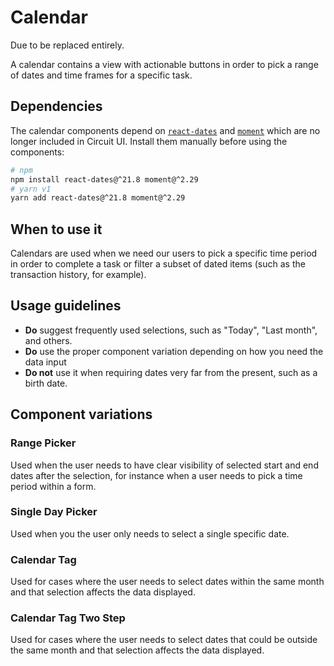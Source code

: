 
<Meta title="Forms/Calendar/Calendar" />

# Calendar

<Status variant="legacy">Due to be replaced entirely.</Status>

A calendar contains a view with actionable buttons in order to pick a range of dates
and time frames for a specific task.

## Dependencies

The calendar components depend on [`react-dates`](https://github.com/react-dates/react-dates) and [`moment`](https://momentjs.com/) which are no longer included in Circuit UI. Install them manually before using the components:

```bash
# npm
npm install react-dates@^21.8 moment@^2.29
# yarn v1
yarn add react-dates@^21.8 moment@^2.29
```

## When to use it

Calendars are used when we need our users to pick a specific time period in order to complete a task
or filter a subset of dated items (such as the transaction history, for example).

## Usage guidelines

- **Do** suggest frequently used selections, such as "Today", "Last month", and others.
- **Do** use the proper component variation depending on how you need the data input
- **Do not** use it when requiring dates very far from the present, such as a birth date.

## Component variations

### Range Picker

<Status variant="legacy" />

Used when the user needs to have clear visibility of selected start and end dates after the selection,
for instance when a user needs to pick a time period within a form.

<Story id="forms-calendar-rangepicker--base" />

### Single Day Picker

<Status variant="legacy" />

Used when you the user only needs to select a single specific date.

<Story id="forms-calendar-singledaypicker--base" />

### Calendar Tag

<Status variant="legacy" />

Used for cases where the user needs to select dates within the same month and that selection affects the data displayed.

<Story id="forms-calendar-calendartag--base" />

### Calendar Tag Two Step

<Status variant="legacy" />

Used for cases where the user needs to select dates that could be outside the same month and that selection affects the data displayed.

<Story id="forms-calendar-calendartagtwostep--base" />
